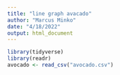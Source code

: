 ```yaml
---
title: "line graph avacado"
author: "Marcus Minko"
date: "4/18/2022"
output: html_document
---
```


```r
library(tidyverse)
library(readr)
avocado <- read_csv("avocado.csv")


```


